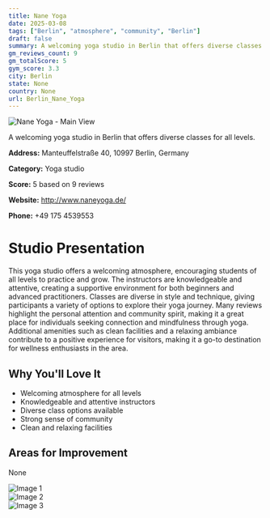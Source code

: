 ```yaml
---
title: Nane Yoga
date: 2025-03-08
tags: ["Berlin", "atmosphere", "community", "Berlin"]  
draft: false
summary: A welcoming yoga studio in Berlin that offers diverse classes for all levels.
gm_reviews_count: 9
gm_totalScore: 5
gym_score: 3.3
city: Berlin
state: None
country: None
url: Berlin_Nane_Yoga
---
```


<div className="aspect-[16/9] relative my-8">
  <img 
    src="https://lh5.googleusercontent.com/p/AF1QipOyKbJIYaaGY1ZnTLbXTAXbzjV3S1OPeylwtvw=w1920-h1080-k-no"
    alt="Nane Yoga - Main View"
    className="object-cover absolute inset-0 w-full h-full rounded-lg"
  />
</div>

A welcoming yoga studio in Berlin that offers diverse classes for all levels.

**Address:** Manteuffelstraße 40, 10997 Berlin, Germany

**Category:** Yoga studio

**Score:** 5 based on 9 reviews

**Website:** http://www.naneyoga.de/

**Phone:** +49 175 4539553

# Studio Presentation

This yoga studio offers a welcoming atmosphere, encouraging students of all levels to practice and grow. The instructors are knowledgeable and attentive, creating a supportive environment for both beginners and advanced practitioners. Classes are diverse in style and technique, giving participants a variety of options to explore their yoga journey. Many reviews highlight the personal attention and community spirit, making it a great place for individuals seeking connection and mindfulness through yoga.
Additional amenities such as clean facilities and a relaxing ambiance contribute to a positive experience for visitors, making it a go-to destination for wellness enthusiasts in the area.

## Why You'll Love It

- Welcoming atmosphere for all levels
- Knowledgeable and attentive instructors
- Diverse class options available
- Strong sense of community
- Clean and relaxing facilities

## Areas for Improvement

None

<div className="grid grid-cols-1 xl:grid-cols-2 gap-4 my-8">
<div className="aspect-[4/3] relative"><img src="https://lh5.googleusercontent.com/p/AF1QipPPpqas2MW-Z1ropGJNpbYuPKlmsQ7mXE-Uyyc=w1920-h1080-k-no" alt="Image 1" className="object-cover absolute inset-0 w-full h-full rounded-lg" /></div>
<div className="aspect-[4/3] relative"><img src="https://streetviewpixels-pa.googleapis.com/v1/thumbnail?panoid=TTxu3amOYT8cIGMe0jj7Xw&cb_client=maps_sv.tactile.gps&w=203&h=100&yaw=302.90665&pitch=0&thumbfov=100" alt="Image 2" className="object-cover absolute inset-0 w-full h-full rounded-lg" /></div>
<div className="aspect-[4/3] relative"><img src="https://lh5.googleusercontent.com/p/AF1QipOlozY_HVPr9WVWJDCbLhzw-X77Y7TlKWItdRg=w1920-h1080-k-no" alt="Image 3" className="object-cover absolute inset-0 w-full h-full rounded-lg" /></div>
</div>